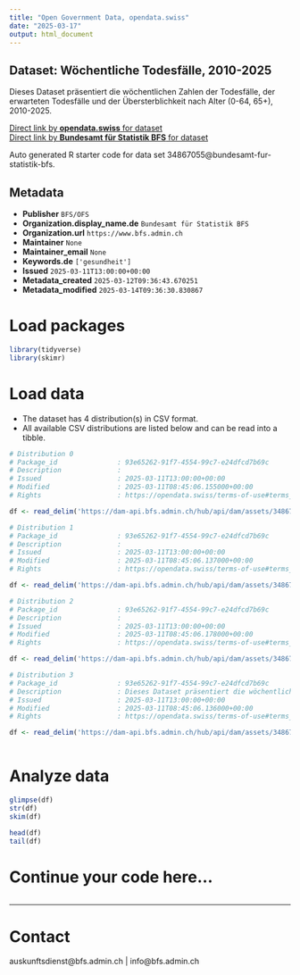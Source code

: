 ```yaml
---
title: "Open Government Data, opendata.swiss"
date: "2025-03-17"
output: html_document
---
```


## Dataset: Wöchentliche Todesfälle, 2010-2025

Dieses Dataset präsentiert die wöchentlichen Zahlen der Todesfälle, der erwarteten Todesfälle und der Übersterblichkeit nach Alter (0-64, 65+), 2010-2025.

[Direct link by **opendata.swiss** for dataset](https://opendata.swiss/de/dataset/wochentliche-todesfalle-2010-2025)<br>
[Direct link by **Bundesamt für Statistik BFS** for dataset](https://www.bfs.admin.ch/asset/de/ts-d-14.03.04.03-wr)

Auto generated R starter code for data set 34867055@bundesamt-fur-statistik-bfs.

## Metadata

- **Publisher** `BFS/OFS`
- **Organization.display_name.de** `Bundesamt für Statistik BFS`
- **Organization.url** `https://www.bfs.admin.ch`
- **Maintainer** `None`
- **Maintainer_email** `None`
- **Keywords.de** `['gesundheit']`
- **Issued** `2025-03-11T13:00:00+00:00`
- **Metadata_created** `2025-03-12T09:36:43.670251`
- **Metadata_modified** `2025-03-14T09:36:30.830867`


# Load packages

```r

library(tidyverse)
library(skimr)

```

# Load data

-   The dataset has 4 distribution(s) in CSV format.
-   All available CSV distributions are listed below and can be read into a tibble.

```r

# Distribution 0
# Package_id               : 93e65262-91f7-4554-99c7-e24dfcd7b69c
# Description              : 
# Issued                   : 2025-03-11T13:00:00+00:00
# Modified                 : 2025-03-11T08:45:06.155000+00:00
# Rights                   : https://opendata.swiss/terms-of-use#terms_by_ask

df <- read_delim('https://dam-api.bfs.admin.ch/hub/api/dam/assets/34867063/master')

# Distribution 1
# Package_id               : 93e65262-91f7-4554-99c7-e24dfcd7b69c
# Description              : 
# Issued                   : 2025-03-11T13:00:00+00:00
# Modified                 : 2025-03-11T08:45:06.137000+00:00
# Rights                   : https://opendata.swiss/terms-of-use#terms_by_ask

df <- read_delim('https://dam-api.bfs.admin.ch/hub/api/dam/assets/34867067/master')

# Distribution 2
# Package_id               : 93e65262-91f7-4554-99c7-e24dfcd7b69c
# Description              : 
# Issued                   : 2025-03-11T13:00:00+00:00
# Modified                 : 2025-03-11T08:45:06.178000+00:00
# Rights                   : https://opendata.swiss/terms-of-use#terms_by_ask

df <- read_delim('https://dam-api.bfs.admin.ch/hub/api/dam/assets/34867073/master')

# Distribution 3
# Package_id               : 93e65262-91f7-4554-99c7-e24dfcd7b69c
# Description              : Dieses Dataset präsentiert die wöchentlichen Zahlen der Todesfälle, der erwarteten Todesfälle und der Übersterblichkeit nach Alter (0-64, 65+), 2010-2025.
# Issued                   : 2025-03-11T13:00:00+00:00
# Modified                 : 2025-03-11T08:45:06.136000+00:00
# Rights                   : https://opendata.swiss/terms-of-use#terms_by_ask

df <- read_delim('https://dam-api.bfs.admin.ch/hub/api/dam/assets/34867077/master')



```

# Analyze data

```r

glimpse(df)
str(df)
skim(df)

head(df)
tail(df)

```

# Continue your code here...

```r

```

------------------------------------------------------------------------

# Contact

auskunftsdienst@bfs.admin.ch | info@bfs.admin.ch
